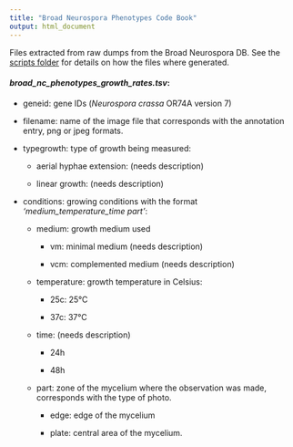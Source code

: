```yaml
---
title: "Broad Neurospora Phenotypes Code Book"
output: html_document
---
```


Files extracted from raw dumps from the Broad Neurospora DB. See the [scripts folder](../scripts/) for details on how the files where generated.

#### *broad_nc_phenotypes_growth_rates.tsv*:

* geneid: gene IDs (*Neurospora crassa* OR74A version 7)

* filename: name of the image file that corresponds with the annotation entry, png or jpeg formats.

* typegrowth: type of growth being measured:

    * aerial hyphae extension: (needs description)
    
    * linear growth: (needs description) 

* conditions: growing conditions with the format *'medium_temperature_time part'*:
 
    * medium: growth medium used
    
        * vm: minimal medium (needs description)

        * vcm: complemented medium (needs description)
  
    * temperature: growth temperature in Celsius: 

        * 25c: 25°C

        * 37c: 37°C
  
    * time: (needs description)
    
        * 24h

        * 48h
  
    * part: zone of the mycelium where the observation was made, corresponds with the type of photo. 

        * edge: edge of the mycelium
        
        * plate: central area of the mycelium.



